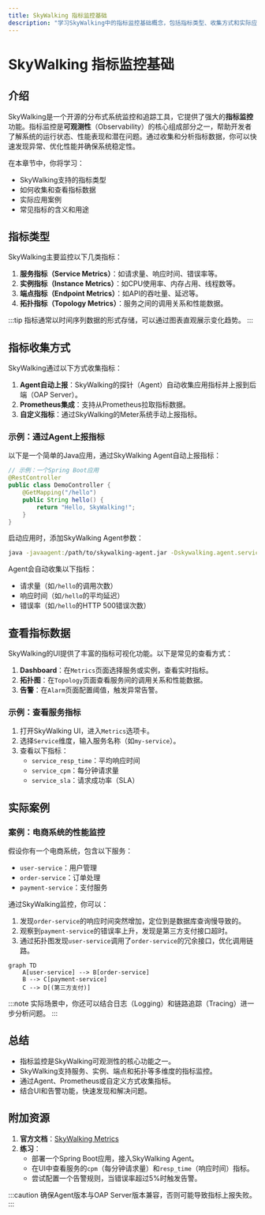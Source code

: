 ```yaml
---
title: SkyWalking 指标监控基础
description: "学习SkyWalking中的指标监控基础概念，包括指标类型、收集方式和实际应用场景。"
---
```


# SkyWalking 指标监控基础

## 介绍

SkyWalking是一个开源的分布式系统监控和追踪工具，它提供了强大的**指标监控**功能。指标监控是**可观测性**（Observability）的核心组成部分之一，帮助开发者了解系统的运行状态、性能表现和潜在问题。通过收集和分析指标数据，你可以快速发现异常、优化性能并确保系统稳定性。

在本章节中，你将学习：
- SkyWalking支持的指标类型
- 如何收集和查看指标数据
- 实际应用案例
- 常见指标的含义和用途

## 指标类型

SkyWalking主要监控以下几类指标：

1. **服务指标（Service Metrics）**：如请求量、响应时间、错误率等。
2. **实例指标（Instance Metrics）**：如CPU使用率、内存占用、线程数等。
3. **端点指标（Endpoint Metrics）**：如API的吞吐量、延迟等。
4. **拓扑指标（Topology Metrics）**：服务之间的调用关系和性能数据。

:::tip
指标通常以时间序列数据的形式存储，可以通过图表直观展示变化趋势。
:::

## 指标收集方式

SkyWalking通过以下方式收集指标：

1. **Agent自动上报**：SkyWalking的探针（Agent）自动收集应用指标并上报到后端（OAP Server）。
2. **Prometheus集成**：支持从Prometheus拉取指标数据。
3. **自定义指标**：通过SkyWalking的Meter系统手动上报指标。

### 示例：通过Agent上报指标

以下是一个简单的Java应用，通过SkyWalking Agent自动上报指标：

```java
// 示例：一个Spring Boot应用
@RestController
public class DemoController {
    @GetMapping("/hello")
    public String hello() {
        return "Hello, SkyWalking!";
    }
}
```

启动应用时，添加SkyWalking Agent参数：
```bash
java -javaagent:/path/to/skywalking-agent.jar -Dskywalking.agent.service_name=my-service -jar my-app.jar
```

Agent会自动收集以下指标：
- 请求量（如`/hello`的调用次数）
- 响应时间（如`/hello`的平均延迟）
- 错误率（如`/hello`的HTTP 500错误次数）

## 查看指标数据

SkyWalking的UI提供了丰富的指标可视化功能。以下是常见的查看方式：

1. **Dashboard**：在`Metrics`页面选择服务或实例，查看实时指标。
2. **拓扑图**：在`Topology`页面查看服务间的调用关系和性能数据。
3. **告警**：在`Alarm`页面配置阈值，触发异常告警。

### 示例：查看服务指标

1. 打开SkyWalking UI，进入`Metrics`选项卡。
2. 选择`Service`维度，输入服务名称（如`my-service`）。
3. 查看以下指标：
   - `service_resp_time`：平均响应时间
   - `service_cpm`：每分钟请求量
   - `service_sla`：请求成功率（SLA）

## 实际案例

### 案例：电商系统的性能监控

假设你有一个电商系统，包含以下服务：
- `user-service`：用户管理
- `order-service`：订单处理
- `payment-service`：支付服务

通过SkyWalking监控，你可以：
1. 发现`order-service`的响应时间突然增加，定位到是数据库查询慢导致的。
2. 观察到`payment-service`的错误率上升，发现是第三方支付接口超时。
3. 通过拓扑图发现`user-service`调用了`order-service`的冗余接口，优化调用链路。

```mermaid
graph TD
    A[user-service] --> B[order-service]
    B --> C[payment-service]
    C --> D[(第三方支付)]
```

:::note
实际场景中，你还可以结合日志（Logging）和链路追踪（Tracing）进一步分析问题。
:::

## 总结

- 指标监控是SkyWalking可观测性的核心功能之一。
- SkyWalking支持服务、实例、端点和拓扑等多维度的指标监控。
- 通过Agent、Prometheus或自定义方式收集指标。
- 结合UI和告警功能，快速发现和解决问题。

## 附加资源

1. **官方文档**：[SkyWalking Metrics](https://skywalking.apache.org/docs/main/latest/en/concepts-and-designs/metrics/)
2. **练习**：
   - 部署一个Spring Boot应用，接入SkyWalking Agent。
   - 在UI中查看服务的`cpm`（每分钟请求量）和`resp_time`（响应时间）指标。
   - 尝试配置一个告警规则，当错误率超过5%时触发告警。

:::caution
确保Agent版本与OAP Server版本兼容，否则可能导致指标上报失败。
:::